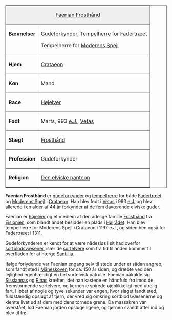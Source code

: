 {{title:Faenian Frosthånd}}
{{author:Laura Holmegaard}}
{{timestamp:2009-10-03T18:43:35Z}}
{{copyright:Faenian Frosthånd}}
<table border=1 cellpadding=2 cellspacing=0 align=right style="margin-left:1em">
<tr valign=top><td style="background:#efefef;" colspan=2 align=center>[[Faenian Frosthånd]]
<tr valign=top><td>'''Bævnelser'''<td>[[Gudeforkynder]],
[[Tempelherre]] for [[Fadertræet]]

Tempelherre for [[Moderens Spejl]]
<tr valign=top><td>'''Hjem'''<td>[[Crataeon]]
<tr valign=top><td>'''Køn'''<td>Mand
<tr valign=top><td>'''Race'''<td>[[Højelver]]
<tr valign=top><td>'''Født'''<td>Marts, 993 [[e.J.]], [[Vetas]]
<tr valign=top><td>'''Slægt'''<td>[[Frosthånd]]
<tr valign=top><td>'''Profession'''<td>Gudeforkynder
<tr valign=top><td>'''Religion'''<td>[[Den elviske panteon]]
</table>
'''Faenian Frosthånd''' er [[gudeforkynder]] og [[tempelherre]] for både [[Fadertræet]] og [[Moderens Spejl]] i [[Crataeon]]. Han blev født i [[Vetas]] i 993 [[e.J.]] og blev allerede i en alder af 44 år forkynder af de fem daværende elviske guder.

Faenian er [[højelver]] og et medlem af den adelige familie [[Frosthånd]] fra [[Eislonien]], som blandt andet besidder en plads i [[Højrådet]]. Han blev tempelherre for Moderens Spejl i Crataeon i 1197 e.J., og siden hen også for Fadertræet i 1311.

Gudeforkynderen er kendt for at være nådesløs i sit had overfor [[sortblodsvæsen|sortblodsvæsener]], især de [[sortelver|sortelvere]] som fra tid til anden kommer til overfladen for at hærge [[Santillia]].

Ifølge forlydende var Faenian engang selv til stede under et sådan angreb, som fandt sted i [[Måneskoven]] for ca. 150 år siden, og dræbte ved den lejlighed egenhændigt en hel sortelvisk patrulje. Faenian påkalde sig [[Sissianna|Sissiannas]] og [[Rina|Rinas]] kræfter, idet han kastede en håndfuld frø imod de fremstormende sortelvere, og kernerne spirede øjeblikkeligt med utrolig fart. I løbet af nogle og tyve sekunder var engen, hvor slaget fandt sted, fuldstændig opslugt af tjørn, der vred sig omkring sortblodsvæsenerne og klemte livet ud af dem med dens tornede grene. Da massakren var overstået, lod Faenian jorden opsluge ligene, og tjørnen svandt atter ind og blev til frø.